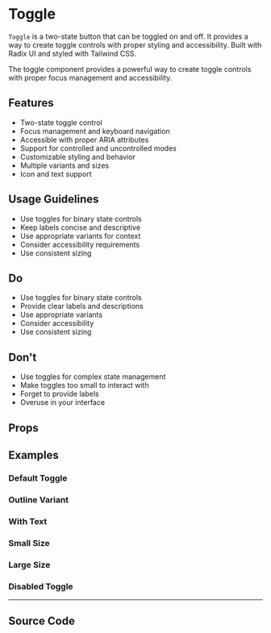 
<Meta of={ToggleStories} />

# Toggle

`Toggle` is a two-state button that can be toggled on and off. It provides a way to create toggle controls with proper styling and accessibility. Built with Radix UI and styled with Tailwind CSS.

The toggle component provides a powerful way to create toggle controls with proper focus management and accessibility.

## Features

- Two-state toggle control
- Focus management and keyboard navigation
- Accessible with proper ARIA attributes
- Support for controlled and uncontrolled modes
- Customizable styling and behavior
- Multiple variants and sizes
- Icon and text support

## Usage Guidelines

- Use toggles for binary state controls
- Keep labels concise and descriptive
- Use appropriate variants for context
- Consider accessibility requirements
- Use consistent sizing

## Do

- Use toggles for binary state controls
- Provide clear labels and descriptions
- Use appropriate variants
- Consider accessibility
- Use consistent sizing

## Don't

- Use toggles for complex state management
- Make toggles too small to interact with
- Forget to provide labels
- Overuse in your interface

## Props

<Controls of={ToggleStories.Default} />

## Examples

### Default Toggle

<Canvas of={ToggleStories.Default} />

### Outline Variant

<Canvas of={ToggleStories.Outline} />

### With Text

<Canvas of={ToggleStories.WithText} />

### Small Size

<Canvas of={ToggleStories.Small} />

### Large Size

<Canvas of={ToggleStories.Large} />

### Disabled Toggle

<Canvas of={ToggleStories.Disabled} />

---

## Source Code

<Source of={ToggleStories.Default} language='tsx' />
